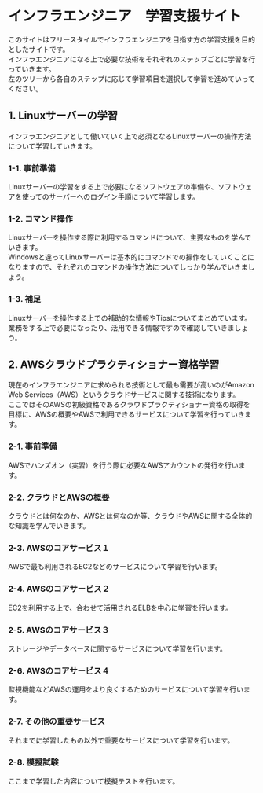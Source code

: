 # インフラエンジニア　学習支援サイト
このサイトはフリースタイルでインフラエンジニアを目指す方の学習支援を目的としたサイトです。  
インフラエンジニアになる上で必要な技術をそれぞれのステップごとに学習を行っていきます。  
左のツリーから各自のステップに応じて学習項目を選択して学習を進めていってください。
## 1. Linuxサーバーの学習
インフラエンジニアとして働いていく上で必須となるLinuxサーバーの操作方法について学習していきます。  
### 1-1. 事前準備
Linuxサーバーの学習をする上で必要になるソフトウェアの準備や、ソフトウェアを使ってのサーバーへのログイン手順について学習します。
### 1-2. コマンド操作
Linuxサーバーを操作する際に利用するコマンドについて、主要なものを学んでいきます。  
Windowsと違ってLinuxサーバーは基本的にコマンドでの操作をしていくことになりますので、それぞれのコマンドの操作方法についてしっかり学んでいきましょう。
### 1-3. 補足
Linuxサーバーを操作する上での補助的な情報やTipsについてまとめています。 
業務をする上で必要になったり、活用できる情報ですので確認していきましょう。
## 2. AWSクラウドプラクティショナー資格学習
現在のインフラエンジニアに求められる技術として最も需要が高いのがAmazon Web Services（AWS）というクラウドサービスに関する技術になります。  
ここではそのAWSの初級資格であるクラウドプラクティショナー資格の取得を目標に、AWSの概要やAWSで利用できるサービスについて学習を行っていきます。
### 2-1. 事前準備
AWSでハンズオン（実習）を行う際に必要なAWSアカウントの発行を行います。
### 2-2. クラウドとAWSの概要
クラウドとは何なのか、AWSとは何なのか等、クラウドやAWSに関する全体的な知識を学んでいきます。
### 2-3. AWSのコアサービス１
AWSで最も利用されるEC2などのサービスについて学習を行います。
### 2-4. AWSのコアサービス２
EC2を利用する上で、合わせて活用されるELBを中心に学習を行います。
### 2-5. AWSのコアサービス３
ストレージやデータベースに関するサービスについて学習を行います。
### 2-6. AWSのコアサービス４
監視機能などAWSの運用をより良くするためのサービスについて学習を行います。
### 2-7. その他の重要サービス
それまでに学習したもの以外で重要なサービスについて学習を行います。
### 2-8. 模擬試験
ここまで学習した内容について模擬テストを行います。